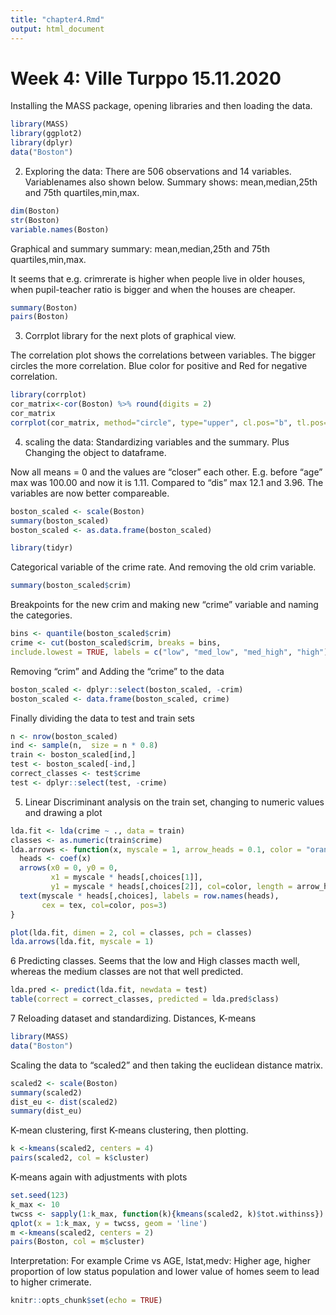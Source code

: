 ```yaml
---
title: "chapter4.Rmd"
output: html_document
---
```

# Week 4: Ville Turppo 15.11.2020

Installing the MASS package, opening libraries and then loading the data.

```r
library(MASS)
library(ggplot2)
library(dplyr)
data("Boston")
```



2) Exploring the data: There are 506 observations and 14 variables. Variablenames also shown below. Summary shows: mean,median,25th and 75th quartiles,min,max.

```r
dim(Boston)
str(Boston)
variable.names(Boston)
```



Graphical and summary summary: mean,median,25th and 75th quartiles,min,max.

It seems that e.g. crimrerate is higher when people live in older houses, when pupil-teacher ratio is bigger and when the houses are cheaper.

```r
summary(Boston)
pairs(Boston)
```



3) Corrplot library for the next plots of graphical view.

The correlation plot shows the correlations between variables. The bigger circles the more correlation. Blue color for positive and Red for negative correlation.

```r
library(corrplot)
cor_matrix<-cor(Boston) %>% round(digits = 2)
cor_matrix
corrplot(cor_matrix, method="circle", type="upper", cl.pos="b", tl.pos="d", tl.cex = 0.6)
```






4) scaling the data: Standardizing variables and the summary. Plus Changing the object to dataframe.

Now all means = 0 and the values are "closer" each other. E.g. before "age" max was 100.00 and now it is 1.11. Compared to "dis" max 12.1 and 3.96. The variables are now better compareable.

```r
boston_scaled <- scale(Boston)
summary(boston_scaled)
boston_scaled <- as.data.frame(boston_scaled)
```


```r
library(tidyr)
```


Categorical variable of the crime rate. And removing the old crim variable.
```r
summary(boston_scaled$crim)
```



Breakpoints for the new crim and making new "crime" variable and naming the categories.

```r
bins <- quantile(boston_scaled$crim)
crime <- cut(boston_scaled$crim, breaks = bins, 
include.lowest = TRUE, labels = c("low", "med_low", "med_high", "high"))
```


Removing "crim" and Adding the "crime" to the data

```r
boston_scaled <- dplyr::select(boston_scaled, -crim)
boston_scaled <- data.frame(boston_scaled, crime)
```


Finally dividing the data to test and train sets

```r
n <- nrow(boston_scaled)
ind <- sample(n,  size = n * 0.8)
train <- boston_scaled[ind,]
test <- boston_scaled[-ind,]
correct_classes <- test$crime
test <- dplyr::select(test, -crime)
```


5) Linear Discriminant analysis on the train set, changing to numeric values and drawing a plot

```r
lda.fit <- lda(crime ~ ., data = train)
classes <- as.numeric(train$crime)
lda.arrows <- function(x, myscale = 1, arrow_heads = 0.1, color = "orange", tex = 0.75, choices = c(1,2)){
  heads <- coef(x)
  arrows(x0 = 0, y0 = 0, 
         x1 = myscale * heads[,choices[1]], 
         y1 = myscale * heads[,choices[2]], col=color, length = arrow_heads)
  text(myscale * heads[,choices], labels = row.names(heads), 
       cex = tex, col=color, pos=3)
}

plot(lda.fit, dimen = 2, col = classes, pch = classes)
lda.arrows(lda.fit, myscale = 1)
```



6 Predicting classes. Seems that the low and High classes macth well, whereas the medium classes are not that well predicted.

```r
lda.pred <- predict(lda.fit, newdata = test)
table(correct = correct_classes, predicted = lda.pred$class)
```


7 Reloading dataset and standardizing. Distances, K-means

```r
library(MASS)
data("Boston")
```


Scaling the data to "scaled2" and then taking the euclidean distance matrix.

```r
scaled2 <- scale(Boston)
summary(scaled2)
dist_eu <- dist(scaled2)
summary(dist_eu)
```



K-mean clustering, first K-means clustering, then plotting.

```r
k <-kmeans(scaled2, centers = 4)
pairs(scaled2, col = k$cluster)
```


K-means again with adjustments with plots

```r
set.seed(123)
k_max <- 10
twcss <- sapply(1:k_max, function(k){kmeans(scaled2, k)$tot.withinss})
qplot(x = 1:k_max, y = twcss, geom = 'line')
m <-kmeans(scaled2, centers = 2)
pairs(Boston, col = m$cluster)
```



Interpretation: For example Crime vs AGE, lstat,medv: Higher age, higher proportion of low status population and lower value of homes seem to lead to higher crimerate.



```r
knitr::opts_chunk$set(echo = TRUE)
```
